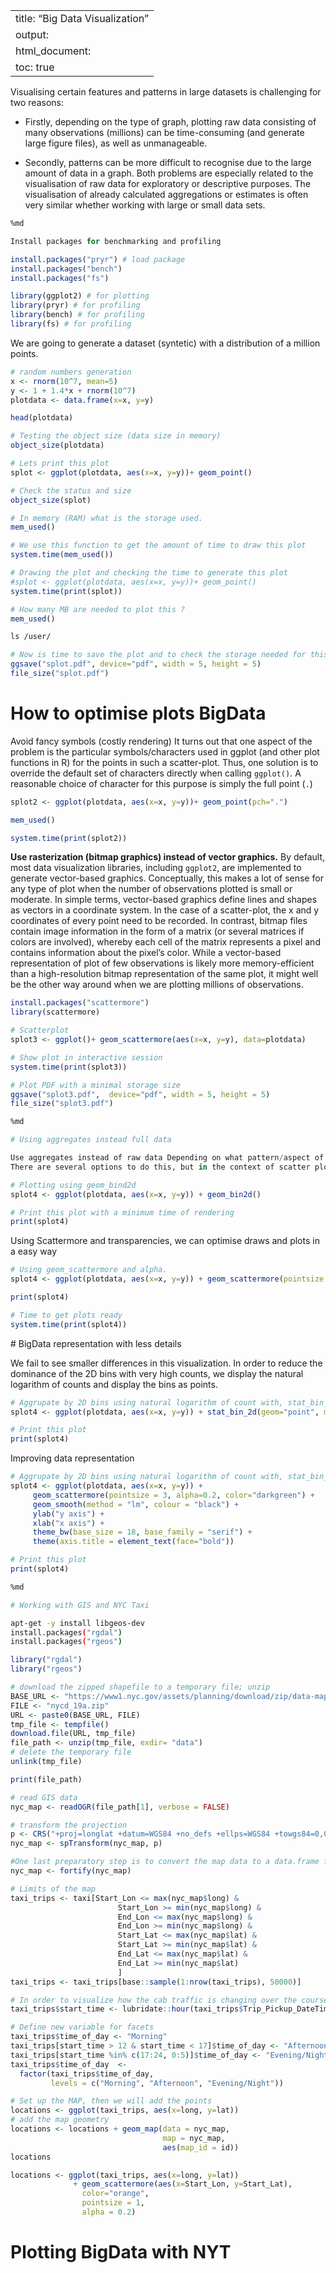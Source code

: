 
---
title: "Big Data Visualization"
output:
  html_document:
    toc: true
---



Visualising certain features and patterns in large datasets is challenging for two reasons:

- Firstly, depending on the type of graph, plotting raw data consisting of many observations (millions) can be time-consuming (and generate large figure files), as well as unmanageable.

- Secondly, patterns can be more difficult to recognise due to the large amount of data in a graph. Both problems are especially related to the visualisation of raw data for exploratory or descriptive purposes. The visualisation of already calculated aggregations or estimates is often very similar whether working with large or small data sets.

```r
%md

Install packages for benchmarking and profiling


```


```r
install.packages("pryr") # load package
install.packages("bench")
install.packages("fs")

library(ggplot2) # for plotting
library(pryr) # for profiling
library(bench) # for profiling
library(fs) # for profiling
```


We are going to generate a dataset (syntetic) with a distribution of a million points.

```r
# random numbers generation
x <- rnorm(10^7, mean=5)
y <- 1 + 1.4*x + rnorm(10^7)
plotdata <- data.frame(x=x, y=y)
```


```r
head(plotdata)
```


```r
# Testing the object size (data size in memory)
object_size(plotdata)
```


```r
# Lets print this plot 
splot <- ggplot(plotdata, aes(x=x, y=y))+ geom_point()
```


```r
# Check the status and size
object_size(splot)
```


```r
# In memory (RAM) what is the storage used.
mem_used()
```


```r
# We use this function to get the amount of time to draw this plot
system.time(mem_used())
```


```r
# Drawing the plot and checking the time to generate this plot 
#splot <- ggplot(plotdata, aes(x=x, y=y))+ geom_point()
system.time(print(splot))
```


```r
# How many MB are needed to plot this ?
mem_used()
```


```fs
ls /user/
```

```r
# Now is time to save the plot and to check the storage needed for this PDF image 
ggsave("splot.pdf", device="pdf", width = 5, height = 5)
file_size("splot.pdf")
```



# How to optimise plots BigData

Avoid fancy symbols (costly rendering) It turns out that one aspect of the problem is the particular symbols/characters used in ggplot (and other plot functions in R) for the points in such a scatter-plot. Thus, one solution is to override the default set of characters directly when calling `ggplot()`. A reasonable choice of character for this purpose is simply the full point (`.`)

```r
splot2 <- ggplot(plotdata, aes(x=x, y=y))+ geom_point(pch=".")
```


```r
mem_used()
```


```r
system.time(print(splot2))
```



**Use rasterization (bitmap graphics) instead of vector graphics.**
By default, most data visualization libraries, including `ggplot2`, are implemented to generate vector-based graphics. Conceptually, this makes a lot of sense for any type of plot when the number of observations plotted is small or moderate. In simple terms, vector-based graphics define lines and shapes as vectors in a coordinate system. In the case of a scatter-plot, the x and y coordinates of every point need to be recorded. In contrast, bitmap files contain image information in the form of a matrix (or several matrices if colors are involved), whereby each cell of the matrix represents a pixel and contains information about the pixel’s color. While a vector-based representation of plot of few observations is likely more memory-efficient than a high-resolution bitmap representation of the same plot, it might well be the other way around when we are plotting millions of observations.

```r
install.packages("scattermore")
library(scattermore)
```


```r
# Scatterplot
splot3 <- ggplot()+ geom_scattermore(aes(x=x, y=y), data=plotdata)

# Show plot in interactive session
system.time(print(splot3))
```


```r
# Plot PDF with a minimal storage size
ggsave("splot3.pdf",  device="pdf", width = 5, height = 5)
file_size("splot3.pdf")
```


```r
%md

# Using aggregates instead full data

Use aggregates instead of raw data Depending on what pattern/aspect of the data you want to inspect visually, you might not actually need to plot all observations directly but rather the result of aggregating the observations first. 
There are several options to do this, but in the context of scatter plots based on many observations, a two-dimensional bin plot can be a good starting point. The idea behind this approach is to divide the canvas into grid-cells (typically in the form of rectangles or hexagons), compute for each grid cell the number of observations/points that would fall into it (in a scatter plot), and then indicate the number of observations per grid cell via the cell’s shading. Such a 2D bin plot of the same data as above can be generated via `geom_hex()`.

```


```r
# Plotting using geom_bind2d
splot4 <- ggplot(plotdata, aes(x=x, y=y)) + geom_bin2d()

# Print this plot with a minimum time of rendering
print(splot4)
```



Using Scattermore and transparencies, we can optimise draws and plots in a easy way

```r
# Using geom_scattermore and alpha.
splot4 <- ggplot(plotdata, aes(x=x, y=y)) + geom_scattermore(pointsize = 2, alpha=0.1)

print(splot4)
```


```r
# Time to get plots ready
system.time(print(splot4))
```



# BigData representation with less details

We fail to see smaller differences in this visualization. In order to reduce the dominance of the 2D bins with very high counts, we display the natural logarithm of counts and display the bins as points.

```r
# Aggrupate by 2D bins using natural logarithm of count with, stat_bin_2d
splot4 <- ggplot(plotdata, aes(x=x, y=y)) + stat_bin_2d(geom="point", mapping= aes(size = log(after_stat(count)))) + guides(fill = "none")

# Print this plot
print(splot4)
```



Improving data representation

```r

# Aggrupate by 2D bins using natural logarithm of count with, stat_bin_2d
splot4 <- ggplot(plotdata, aes(x=x, y=y)) + 
     geom_scattermore(pointsize = 3, alpha=0.2, color="darkgreen") +
     geom_smooth(method = "lm", colour = "black") +
     ylab("y axis") +
     xlab("x axis") +
     theme_bw(base_size = 18, base_family = "serif") +
     theme(axis.title = element_text(face="bold"))

# Print this plot
print(splot4)
```


```r
%md

# Working with GIS and NYC Taxi

```


```bash
apt-get -y install libgeos-dev
install.packages("rgdal")
install.packages("rgeos")
```

```r
library("rgdal")
library("rgeos")
```


```r
# download the zipped shapefile to a temporary file; unzip
BASE_URL <- "https://www1.nyc.gov/assets/planning/download/zip/data-maps/open-data/"
FILE <- "nycd_19a.zip"
URL <- paste0(BASE_URL, FILE)
tmp_file <- tempfile()
download.file(URL, tmp_file)
file_path <- unzip(tmp_file, exdir= "data")
# delete the temporary file
unlink(tmp_file)
```


```r
print(file_path)
```


```r
# read GIS data
nyc_map <- readOGR(file_path[1], verbose = FALSE)
```


```r
# transform the projection
p <- CRS("+proj=longlat +datum=WGS84 +no_defs +ellps=WGS84 +towgs84=0,0,0")
nyc_map <- spTransform(nyc_map, p)
```


```r
#One last preparatory step is to convert the map data to a data.frame for plotting with ggplot.
nyc_map <- fortify(nyc_map)
```


```r
# Limits of the map
taxi_trips <- taxi[Start_Lon <= max(nyc_map$long) & 
                        Start_Lon >= min(nyc_map$long) &
                        End_Lon <= max(nyc_map$long) &
                        End_Lon >= min(nyc_map$long) &
                        Start_Lat <= max(nyc_map$lat) & 
                        Start_Lat >= min(nyc_map$lat) &
                        End_Lat <= max(nyc_map$lat) &
                        End_Lat >= min(nyc_map$lat) 
                        ]
taxi_trips <- taxi_trips[base::sample(1:nrow(taxi_trips), 50000)]
```


```r
# In order to visualize how the cab traffic is changing over the course of the day, we add an additional variable called start_time in which we store the time (hour) of the day a trip started.
taxi_trips$start_time <- lubridate::hour(taxi_trips$Trip_Pickup_DateTime)
```


```r
# Define new variable for facets
taxi_trips$time_of_day <- "Morning"
taxi_trips[start_time > 12 & start_time < 17]$time_of_day <- "Afternoon"
taxi_trips[start_time %in% c(17:24, 0:5)]$time_of_day <- "Evening/Night"
taxi_trips$time_of_day  <- 
  factor(taxi_trips$time_of_day,
         levels = c("Morning", "Afternoon", "Evening/Night"))
```


```r
# Set up the MAP, then we will add the points
locations <- ggplot(taxi_trips, aes(x=long, y=lat))
# add the map geometry
locations <- locations + geom_map(data = nyc_map,
                                  map = nyc_map,
                                  aes(map_id = id))
locations
```


```r
locations <- ggplot(taxi_trips, aes(x=long, y=lat))
              + geom_scattermore(aes(x=Start_Lon, y=Start_Lat),
                color="orange",
                pointsize = 1,
                alpha = 0.2)
```


# Plotting BigData with NYT

```r

```

